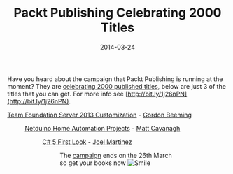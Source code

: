﻿---
title: 'Packt Publishing Celebrating 2000 Titles'
date: 2014-03-24
tags: ['Packt Publishing', 'Chatter']
draft: false
summary: 'Have you heard about the campaign that Packt Publishing is running at the moment? They are celebrating 2000 published titles, below are just 3 of the titles that you can get. For more info see http://bit.ly/1j26nPN.'
---


Have you heard about the campaign that Packt Publishing is running at the moment? They are [celebrating 2000 published titles](http://bit.ly/1j26nPN), below are just 3 of the titles that you can get. For more info see [http://bit.ly/1j26nPN](http://bit.ly/1j26nPN). 
 
[Team Foundation Server 2013 Customization](http://bit.ly/MX0yVb) - [Gordon Beeming](https://twitter.com/GordonBeeming)
 
<Figure key="/images/7dd8c963f51140eb8e945f6ccb83ee74.png" src="/images/7dd8c963f51140eb8e945f6ccb83ee74.png" alt="image" width="0" height="0" caption="FILL THIS IN" />
 
[Netduino Home Automation Projects](http://www.packtpub.com/netduino-home-automation-projects-for-lazy-boys/book) - [Matt Cavanagh](https://twitter.com/roguecode) 
 
<Figure key="/images/17c1cae0cc9c490980a4fe6741e63296.png" src="/images/17c1cae0cc9c490980a4fe6741e63296.png" alt="image" width="0" height="0" caption="FILL THIS IN" />
 
[C# 5 First Look](http://www.packtpub.com/csharp-5-first-look/book) - [Joel Martinez](https://twitter.com/joelmartinez)
 
<Figure key="/images/56c86b8857e64899aeb2021ad4c4370b.png" src="/images/56c86b8857e64899aeb2021ad4c4370b.png" alt="image" width="0" height="0" caption="FILL THIS IN" />
 
The [campaign](http://bit.ly/1j26nPN) ends on the 26th March so get your books now ![Smile](https://gordonbeeming.com/images/emoticons/smile.svg)

